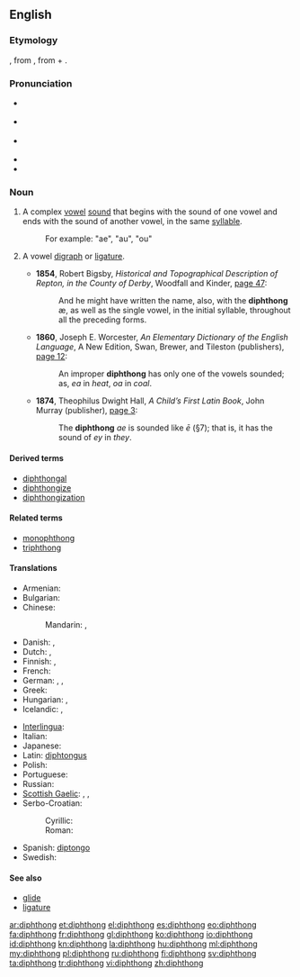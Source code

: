 {{was wotd|2006|September|17}}
==English==
{{wikipedia}}

===Etymology===
{{etyl|fr}} {{term|diphtongue|lang=fr}}, from {{etyl|grc}} {{term|sc=polytonic|δίφθογγος|tr=diphthongos||two sounds|lang=grc}}, from {{term|δίς||twice|tr=dis|lang=grc|sc=polytonic}} + {{term|φθόγγος||sound|tr=phthongos|lang=grc|sc=polytonic}}.

===Pronunciation===
* {{a|UK}} {{IPA|/ˈdɪfθɒŋ/|/ˈdɪpθɒŋ/}}
* {{a|US}} {{IPA|/ˈdɪfθɔŋ/|/ˈdɪpθɔŋ/}}
* {{a|[[w:Canadian English|CA]]; US, in accents with the [[cot-caught merger]]}} {{IPA|/ˈdɪfθɑŋ/|/ˈdɪpθɑŋ/}}
* {{audio|en-ca-diphthong.ogg|Audio (CA)}}
* {{audio|en-us-diphthong.ogg|Audio (US)}}

===Noun===
{{en-noun}}

# {{phonetics}} A complex [[vowel]] [[sound]] that begins with the sound of one vowel and ends with the sound of another vowel, in the same [[syllable]].
#: For example: "ae", "au", "ou"
# {{rare}} A vowel [[digraph]] or [[ligature]].
#* '''1854''', Robert Bigsby, ''Historical and Topographical Description of Repton, in the County of Derby'', Woodfall and Kinder, [http://books.google.com/books?id=68oHAAAAQAAJ&pg=PA47&dq=diphthong page 47]:
#*: And he might have written the name, also, with the '''diphthong''' æ, as well as the single vowel, in the initial syllable, throughout all the preceding forms.
#* '''1860''', Joseph E. Worcester, ''An Elementary Dictionary of the English Language'', A New Edition, Swan, Brewer, and Tileston (publishers), [http://books.google.com/books?id=CuIzKfd61ZcC&pg=PA12&dq=diphthong page 12]:
#*: An improper '''diphthong''' has only one of the vowels sounded; as, ''ea'' in ''heat'', ''oa'' in ''coal''.
#* '''1874''', Theophilus Dwight Hall, ''A Child’s First Latin Book'', John Murray (publisher), [http://books.google.com/books?id=rsMDAAAAQAAJ&pg=PA3&dq=diphthong page 3]:
#*: The '''diphthong''' ''ae'' is sounded like ''ē'' (§7); that is, it has the sound of ''ey'' in ''they''.

====Derived terms====
* [[diphthongal]]
* [[diphthongize]]
* [[diphthongization]]

====Related terms====
* [[monophthong]]
* [[triphthong]]

====Translations====
{{trans-top|complex vowel sound}}
* Armenian: {{t-|hy|երկբարբառ|tr=erkbarbaṙ}}
* Bulgarian: {{t+|bg|дифтонг|m|tr=diftóng}}
* Chinese:
*: Mandarin: {{t-|cmn|雙元音|sc=Hani}}, {{t-|cmn|双元音|tr=shuāngyuányīn|sc=Hani}}
* Danish: {{t-|da|diftong|c}}, {{t-|da|tvelyd|c}}
* Dutch: {{t+|nl|diftong|m}}, {{t+|nl|tweeklank|m}}
* Finnish: {{t+|fi|diftongi}}, {{t-|fi|kaksoisääntiö}}
* French: {{t+|fr|diphtongue|f}}
* German: {{t+|de|Diphthong|m}}, {{t+|de|Doppellaut|m}}, {{t+|de|Zwielaut|m}}
* Greek: {{t+|el|δίφθογγος|m|tr=dífthongos}}
* Hungarian: {{t|hu|kettőshangzó}},  {{t+|hu|diftongus}}
* Icelandic: {{t|is|tvíhljóð|n}}, {{t|is|tvíhljóði|m}}
{{trans-mid}}
* [[Interlingua]]: {{t|ia|diphthongo}}
* Italian: {{t-|it|dittongo|m}}
* Japanese: {{t|ja|二重母音|tr=にじゅうぼいん, nijū boin}}
* Latin: [[diphtongus]]
* Polish: {{t+|pl|dyftong|m}}
* Portuguese: {{t+|pt|ditongo|m}}
* Russian: {{t+|ru|дифтонг|m|tr=diftóng}}
* [[Scottish Gaelic]]: {{t-|gd|dà-fhoghar|m|xs=Scottish Gaelic}}, {{t|gd|dà-ghuth|m}}, {{t|gd|dà-ghuthach|m}}
* Serbo-Croatian: 
*: Cyrillic: {{t|sh|двоглас|m|alt=дво̏гла̄с|sc=Cyrl}}
*: Roman: {{t|sh|dvoglas|m|alt=dvȍglās}}
* Spanish: [[diptongo]] {{m}}
* Swedish: {{t-|sv|diftong|c}}
{{trans-bottom}}

====See also====
* [[glide]]
* [[ligature]]

[[ar:diphthong]]
[[et:diphthong]]
[[el:diphthong]]
[[es:diphthong]]
[[eo:diphthong]]
[[fa:diphthong]]
[[fr:diphthong]]
[[gl:diphthong]]
[[ko:diphthong]]
[[io:diphthong]]
[[id:diphthong]]
[[kn:diphthong]]
[[la:diphthong]]
[[hu:diphthong]]
[[ml:diphthong]]
[[my:diphthong]]
[[pl:diphthong]]
[[ru:diphthong]]
[[fi:diphthong]]
[[sv:diphthong]]
[[ta:diphthong]]
[[tr:diphthong]]
[[vi:diphthong]]
[[zh:diphthong]]
